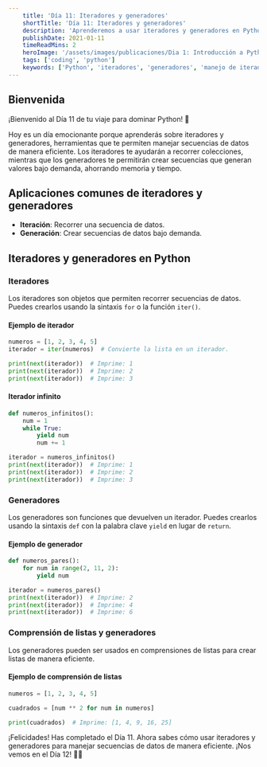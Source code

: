 ```yaml
---
    title: 'Día 11: Iteradores y generadores'
    shortTitle: 'Día 11: Iteradores y generadores'
    description: 'Aprenderemos a usar iteradores y generadores en Python para trabajar con secuencias de datos de manera eficiente.'
    publishDate: 2021-01-11
    timeReadMins: 2
    heroImage: '/assets/images/publicaciones/Dia 1: Introducción a Python y sintaxis básica.png'
    tags: ['coding', 'python']
    keywords: ['Python', 'iteradores', 'generadores', 'manejo de iteradores', 'manejo de generadores']
---
```


## Bienvenida

¡Bienvenido al Día 11 de tu viaje para dominar Python! 🎉

Hoy es un día emocionante porque aprenderás sobre iteradores y generadores, herramientas que te permiten manejar secuencias de datos de manera eficiente. Los iteradores te ayudarán a recorrer colecciones, mientras que los generadores te permitirán crear secuencias que generan valores bajo demanda, ahorrando memoria y tiempo.

## Aplicaciones comunes de iteradores y generadores

- **Iteración**: Recorrer una secuencia de datos.
- **Generación**: Crear secuencias de datos bajo demanda.

## Iteradores y generadores en Python

### Iteradores
Los iteradores son objetos que permiten recorrer secuencias de datos. Puedes crearlos usando la sintaxis `for` o la función `iter()`.

#### Ejemplo de iterador
```python
numeros = [1, 2, 3, 4, 5]
iterador = iter(numeros)  # Convierte la lista en un iterador.

print(next(iterador))  # Imprime: 1
print(next(iterador))  # Imprime: 2
print(next(iterador))  # Imprime: 3
```

#### Iterador infinito

```python
def numeros_infinitos():
    num = 1
    while True:
        yield num
        num += 1

iterador = numeros_infinitos()
print(next(iterador))  # Imprime: 1
print(next(iterador))  # Imprime: 2
print(next(iterador))  # Imprime: 3
```

### Generadores
Los generadores son funciones que devuelven un iterador. Puedes crearlos usando la sintaxis `def` con la palabra clave `yield` en lugar de `return`.

#### Ejemplo de generador
```python
def numeros_pares():
    for num in range(2, 11, 2):
        yield num

iterador = numeros_pares()
print(next(iterador))  # Imprime: 2
print(next(iterador))  # Imprime: 4
print(next(iterador))  # Imprime: 6
```

### Comprensión de listas y generadores
Los generadores pueden ser usados en comprensiones de listas para crear listas de manera eficiente.

#### Ejemplo de comprensión de listas
```python
numeros = [1, 2, 3, 4, 5]

cuadrados = [num ** 2 for num in numeros]

print(cuadrados)  # Imprime: [1, 4, 9, 16, 25]
```

¡Felicidades! Has completado el Día 11. Ahora sabes cómo usar iteradores y generadores para manejar secuencias de datos de manera eficiente. ¡Nos vemos en el Día 12! 🚀✨

